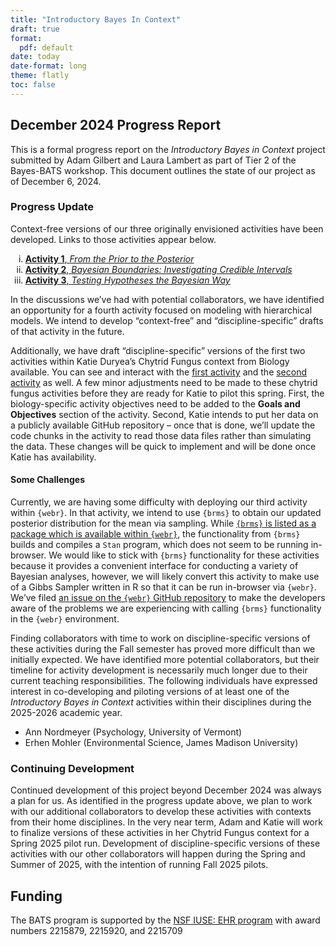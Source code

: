 ```yaml
---
title: "Introductory Bayes In Context"
draft: true
format: 
  pdf: default
date: today
date-format: long
theme: flatly
toc: false
---
```


## December 2024 Progress Report

This is a formal progress report on the *Introductory Bayes in Context* project submitted by Adam Gilbert and Laura Lambert as part of Tier 2 of the Bayes-BATS workshop. This document outlines the state of our project as of December 6, 2024.

### Progress Update

Context-free versions of our three originally envisioned activities have been developed. Links to those activities appear below.

i) [**Activity 1**, *From the Prior to the Posterior*](https://agmath.github.io/IntroductoryBayesInContext/ContextFreeActivity1.html)
ii) [**Activity 2**, *Bayesian Boundaries: Investigating Credible Intervals*](https://agmath.github.io/IntroductoryBayesInContext/ContextFreeActivity2.html)
iii) [**Activity 3**, *Testing Hypotheses the Bayesian Way*](https://agmath.github.io/IntroductoryBayesInContext/ContextFreeActivity3.html)

In the discussions we've had with potential collaborators, we have identified an opportunity for a fourth activity focused on modeling with hierarchical models. We intend to develop "context-free" and "discipline-specific" drafts of that activity in the future.

Additionally, we have draft "discipline-specific" versions of the first two activities within Katie Duryea's Chytrid Fungus context from Biology available. You can see and interact with the [first activity](https://agmath.github.io/IntroductoryBayesInContext/act2_bio_chytrid.html) and the [second activity](https://agmath.github.io/IntroductoryBayesInContext/act2_bio_chytrid.html) as well. A few minor adjustments need to be made to these chytrid fungus activities before they are ready for Katie to pilot this spring. First, the biology-specific activity objectives need to be added to the **Goals and Objectives** section of the activity. Second, Katie intends to put her data on a publicly available GitHub repository -- once that is done, we'll update the code chunks in the activity to read those data files rather than simulating the data. These changes will be quick to implement and will be done once Katie has availability.

#### Some Challenges

Currently, we are having some difficulty with deploying our third activity within `{webr}`. In that activity, we intend to use `{brms}` to obtain our updated posterior distribution for the mean via sampling. While [`{brms}` is listed as a package which is available within `{webr}`](https://rud.is/w/webr-pkgs/), the functionality from `{brms}` builds and compiles a `Stan` program, which does not seem to be running in-browser. We would like to stick with `{brms}` functionality for these activities because it provides a convenient interface for conducting a variety of Bayesian analyses, however, we will likely convert this activity to make use of a Gibbs Sampler written in R so that it can be run in-browser via `{webr}`. We've filed [an issue on the `{webr}` GitHub repository](https://github.com/r-wasm/webr/issues) to make the developers aware of the problems we are experiencing with calling `{brms}` functionality in the `{webr}` environment.

Finding collaborators with time to work on discipline-specific versions of these activities during the Fall semester has proved more difficult than we initially expected. We have identified more potential collaborators, but their timeline for activity development is necessarily much longer due to their current teaching responsibilities. The following individuals have expressed interest in co-developing and piloting versions of at least one of the *Introductory Bayes in Context* activities within their disciplines during the 2025-2026 academic year.

+ Ann Nordmeyer (Psychology, University of Vermont)
+ Erhen Mohler (Environmental Science, James Madison University)

### Continuing Development

Continued development of this project beyond December 2024 was always a plan for us. As identified in the progress update above, we plan to work with our additional collaborators to develop these activities with contexts from their home disciplines. In the very near term, Adam and Katie will work to finalize versions of these activities in her Chytrid Fungus context for a Spring 2025 pilot run. Development of discipline-specific versions of these activities with our other collaborators will happen during the Spring and Summer of 2025, with the intention of running Fall 2025 pilots.

## Funding 

The BATS program is supported by the [NSF IUSE: EHR program](https://www.nsf.gov/pubs/2021/nsf21579/nsf21579.htm) with award numbers 2215879, 2215920, and 2215709


